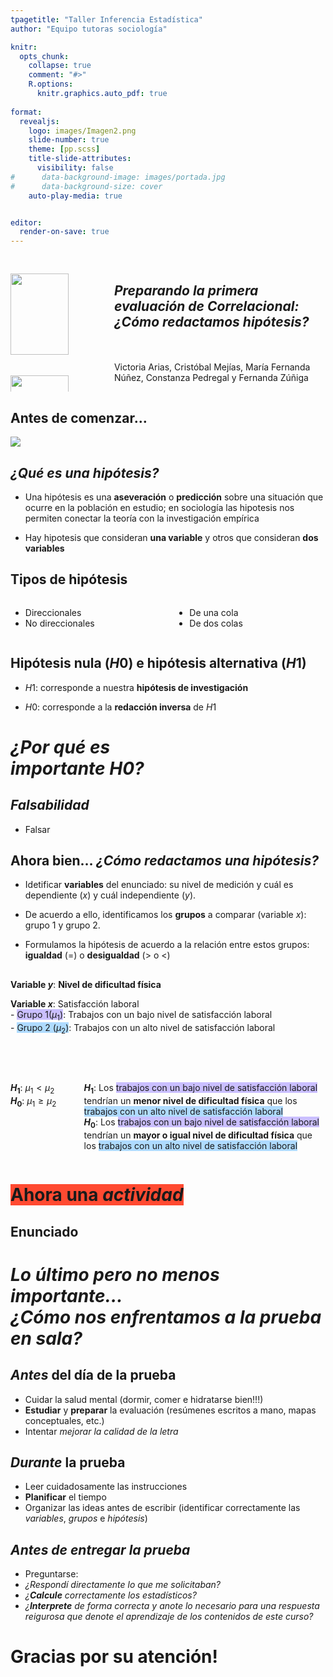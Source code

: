 ```yaml
---
tpagetitle: "Taller Inferencia Estadística"
author: "Equipo tutoras sociología"

knitr:
  opts_chunk: 
    collapse: true
    comment: "#>" 
    R.options:
      knitr.graphics.auto_pdf: true
      
format: 
  revealjs:
    logo: images/Imagen2.png
    slide-number: true
    theme: [pp.scss]
    title-slide-attributes:
      visibility: false
#      data-background-image: images/portada.jpg
#      data-background-size: cover
    auto-play-media: true


editor:
  render-on-save: true
---
```


## {data-background-color="#CABFFF"}

:::: {.columns .v-center-container}
::: {.column width=30%}
![](images/Imagen3.png){width="80%" fig-align="right"} <br>
![](images/Imagen2.png){width="80%" fig-align="left"}

:::
::: {.column width=70%}
## [***Preparando la primera evaluación de Correlacional: <br/ > [¿Cómo redactamos hipótesis?]{.purple}***]{.black}
<br> 
<br>
Victoria Arias, Cristóbal Mejías, María Fernanda Núñez, Constanza Pedregal y Fernanda Zúñiga 
:::
::::

## [**Antes de comenzar...**]{.purple} 

![](images/mentimeter_qr_code.png)

## [*¿Qué es una [**hipótesis**]{.purple}?*]{.black} {data-background-color="#CABFFF"}

- Una hipótesis es una **aseveración** o **predicción** sobre una situación que ocurre en la población en estudio; en sociología las hipotesis nos permiten conectar la teoría con la investigación empírica 

- Hay hipotesis que consideran **una variable** y otros que consideran **dos variables**

## [**Tipos de hipótesis**]{.purple}
::::{.columns}
:::{.column width=50%}
:::{.content-box-purple}
- Direccionales 
- No direccionales 
:::
:::
:::{.column width=50%}
:::{.content-box-purple}
- De una cola  
- De dos colas
:::
:::
::::

## [Hipótesis **nula** ($H0$) e hipótesis **alternativa** ($H1$)]{.black} {data-background-color="#CABFFF"}

:::{.content-box-purple}
- $H1$: corresponde a nuestra [**hipótesis de investigación**]{.purple}
:::
:::{.content-box-red}
- $H0$: corresponde a la [**redacción inversa**]{.red} de $H1$
:::


# [***¿Por qué es <br /> importante H0?***]{.white} {data-background-color="red"}

## [***Falsabilidad***]{.purple} {data-background-color="#CABFFF"}
- Falsar

## [Ahora bien... [***¿Cómo redactamos una hipótesis?***]{.purple}]{.black} 
:::{.content-box-purple}
- Idetificar **variables** del enunciado: su nivel de medición y cuál es dependiente ($x$) y cuál independiente ($y$). 

:::
:::{.content-box-purple}
- De acuerdo a ello, identificamos los **grupos** a comparar (variable $x$): grupo 1 y grupo 2. 

:::
:::{.content-box-purple}
- Formulamos la hipótesis de acuerdo a la relación entre estos grupos:  **igualdad** ($=$) o **desigualdad** ($>$ o $<$) 
:::
## 

**Variable $y$**: [**Nivel de dificultad física**]{.purple}

**Variable $x$**: Satisfacción laboral <br />
- <span style="background:#CABFFF">Grupo 1($\mu_1$)</span>: Trabajos con un bajo nivel de satisfacción laboral
<br />
- <span style="background:#AFDBFF">Grupo 2 ($\mu_2$)</span>: Trabajos con un alto nivel de satisfacción laboral

<br /> 
<br />

::::{.columns}
:::{.column width=20%}
**$H_1$**: $\mu_1<\mu_2$
<br / >
**$H_0$**: $\mu_1\geq\mu_2$
:::
:::{.column width=80%}
**$H_1$**: Los <span style="background:#CABFFF">trabajos con un bajo nivel de satisfacción laboral</span> tendrían un [**menor nivel de dificultad física**]{.purple} que los <span style="background:#AFDBFF">trabajos con un alto nivel de satisfacción laboral</span>
<br />
**$H_0$**: Los <span style="background:#CABFFF">trabajos con un bajo nivel de satisfacción laboral</span> tendrían un [**mayor o igual nivel de dificultad física**]{.purple} que los <span style="background:#AFDBFF">trabajos con un alto nivel de satisfacción laboral</span>
:::
::::


# [<span style="background:#FF4A31">Ahora una ***actividad***</span>]{.black} {data-background-color="#CABFFF"} 

## [Enunciado]{.black} 

# [***Lo último pero no menos importante... <br /> ¿Cómo nos enfrentamos a la [prueba en sala]{.purple}?***]{.black} {data-background-color="#CABFFF"}

## [*Antes* del día de la prueba]{.black} {data-background-color="#CABFFF"}

:::{.content-box-purple}
-  [Cuidar la salud mental]{.purple} (dormir, comer e hidratarse bien!!!)
-  **Estudiar** y **preparar** la evaluación (resúmenes escritos a mano, mapas conceptuales, etc.)
- Intentar *mejorar la calidad de la letra*
:::

## [*Durante* la prueba]{.black}{data-background-color="#CABFFF"}

:::{.content-box-purple}
-  Leer cuidadosamente las instrucciones
-  **Planificar** el tiempo 
-  Organizar las ideas antes de escribir (identificar correctamente las *variables*, *grupos* e *hipótesis*)
:::

## [*Antes de entregar la prueba*]{.black}{data-background-color="#CABFFF"}
:::{.content-box-purple}
- Preguntarse: 
-  *¿Respondí directamente lo que me solicitaban?*
-  *¿[**Calcule**]{.purple} correctamente los estadísticos?*
-  *¿[**Interprete**]{.purple} de forma correcta y anote lo necesario para una respuesta reigurosa que denote el aprendizaje de los contenidos de este curso?*

:::

# [**Gracias por su atención!**]{.black} 
